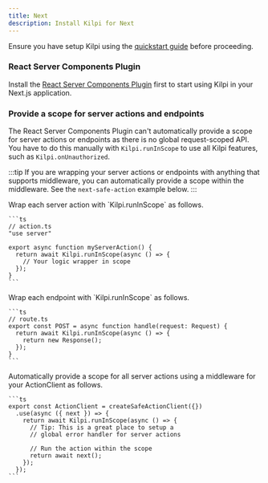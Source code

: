 ```yaml
---
title: Next
description: Install Kilpi for Next
---
```



Ensure you have setup Kilpi using the [quickstart guide](/getting-started/quickstart) before proceeding.

### React Server Components Plugin

Install the [React Server Components Plugin](/installation/react-server-components) first to start using Kilpi in your Next.js application.

### Provide a scope for server actions and endpoints

The React Server Components Plugin can't automatically provide a scope for server actions or endpoints as there is no global request-scoped API. You have to do this manually with `Kilpi.runInScope` to use all Kilpi features, such as `Kilpi.onUnauthorized`.

:::tip
If you are wrapping your server actions or endpoints with anything that supports middleware, you can automatically provide a scope within the middleware. See the `next-safe-action` example below.
:::

<Tabs>
  <TabItem label="Server actions">
    Wrap each server action with `Kilpi.runInScope` as follows.

    ```ts
    // action.ts
    "use server"

    export async function myServerAction() {
      return await Kilpi.runInScope(async () => {
        // Your logic wrapper in scope
      });
    }
    ```
  </TabItem>
  <TabItem label="Endpoints">
    Wrap each endpoint with `Kilpi.runInScope` as follows.

    ```ts
    // route.ts
    export const POST = async function handle(request: Request) {
      return await Kilpi.runInScope(async () => {
        return new Response();
      });
    }
    ```
  </TabItem>
  <TabItem label="next-safe-action (or similar)">
    Automatically provide a scope for all server actions using a middleware for your ActionClient as follows.

    ```ts
    export const ActionClient = createSafeActionClient({})
      .use(async ({ next }) => {
        return await Kilpi.runInScope(async () => {
          // Tip: This is a great place to setup a
          // global error handler for server actions

          // Run the action within the scope
          return await next();
        });
      });
    ```
  </TabItem>
</Tabs>
